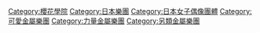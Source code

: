 {{Catnav|頁面分類|人物|各國人物|日本人|日本歌手}}

{{Commonscat|Babymetal}}
{{Catmore}}

[[Category:櫻花學院|Category:櫻花學院]]
[[Category:日本樂團|Category:日本樂團]]
[[Category:日本女子偶像團體|Category:日本女子偶像團體]]
[[Category:可愛金屬樂團|Category:可愛金屬樂團]]
[[Category:力量金屬樂團|Category:力量金屬樂團]]
[[Category:另類金屬樂團|Category:另類金屬樂團]]